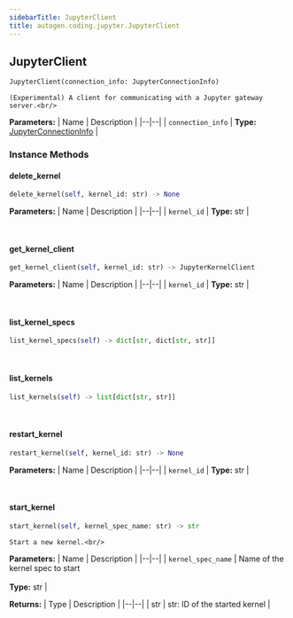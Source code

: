 ```yaml
---
sidebarTitle: JupyterClient
title: autogen.coding.jupyter.JupyterClient
---
```

<h2 id="autogen.coding.jupyter.JupyterClient" class="doc doc-heading">
    <code class="doc-symbol doc-symbol-heading doc-symbol-class"></code>
    <span class="doc doc-object-name doc-class-name">JupyterClient</span>
</h2>

```python
JupyterClient(connection_info: JupyterConnectionInfo)
```

    (Experimental) A client for communicating with a Jupyter gateway server.<br/>

<b>Parameters:</b>
| Name | Description |
|--|--|
| `connection_info` | **Type:** [JupyterConnectionInfo](/docs/api-reference/autogen/coding/jupyter/JupyterConnectionInfo) |

### Instance Methods

<code class="doc-symbol doc-symbol-heading doc-symbol-method"></code>
#### delete_kernel

```python
delete_kernel(self, kernel_id: str) -> None
```

    

<b>Parameters:</b>
| Name | Description |
|--|--|
| `kernel_id` | **Type:** str |

<br />

<code class="doc-symbol doc-symbol-heading doc-symbol-method"></code>
#### get_kernel_client

```python
get_kernel_client(self, kernel_id: str) -> JupyterKernelClient
```

    

<b>Parameters:</b>
| Name | Description |
|--|--|
| `kernel_id` | **Type:** str |

<br />

<code class="doc-symbol doc-symbol-heading doc-symbol-method"></code>
#### list_kernel_specs

```python
list_kernel_specs(self) -> dict[str, dict[str, str]]
```

    

<br />

<code class="doc-symbol doc-symbol-heading doc-symbol-method"></code>
#### list_kernels

```python
list_kernels(self) -> list[dict[str, str]]
```

    

<br />

<code class="doc-symbol doc-symbol-heading doc-symbol-method"></code>
#### restart_kernel

```python
restart_kernel(self, kernel_id: str) -> None
```

    

<b>Parameters:</b>
| Name | Description |
|--|--|
| `kernel_id` | **Type:** str |

<br />

<code class="doc-symbol doc-symbol-heading doc-symbol-method"></code>
#### start_kernel

```python
start_kernel(self, kernel_spec_name: str) -> str
```

    Start a new kernel.<br/>

<b>Parameters:</b>
| Name | Description |
|--|--|
| `kernel_spec_name` | Name of the kernel spec to start<br/><br/>**Type:** str |

<b>Returns:</b>
| Type | Description |
|--|--|
| str | str: ID of the started kernel |

<br />